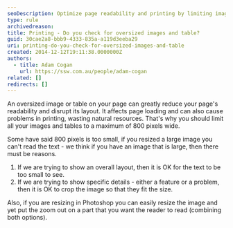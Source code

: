 ```yaml
---
seoDescription: Optimize page readability and printing by limiting images and tables to 800 pixels wide, ensuring a smooth user experience.
type: rule
archivedreason:
title: Printing - Do you check for oversized images and table?
guid: 30cae2a8-bbb9-4333-835a-a119d3eeba29
uri: printing-do-you-check-for-oversized-images-and-table
created: 2014-12-12T19:11:38.0000000Z
authors:
  - title: Adam Cogan
    url: https://ssw.com.au/people/adam-cogan
related: []
redirects: []
---
```


An oversized image or table on your page can greatly reduce your page's readability and disrupt its layout. It affects page loading and can also cause problems in printing, wasting natural resources.
That's why you should limit all your images and tables to a maximum of 800 pixels wide.

Some have said 800 pixels is too small, if you resized a large image you can't read the text - we think if you have an image that is large, then there must be reasons.

1. If we are trying to show an overall layout, then it is OK for the text to be too small to see.
2. If we are trying to show specific details - either a feature or a problem, then it is OK to crop the image so that they fit the size.

Also, if you are resizing in Photoshop you can easily resize the image and yet put the zoom out on a part that you want the reader to read (combining both options).